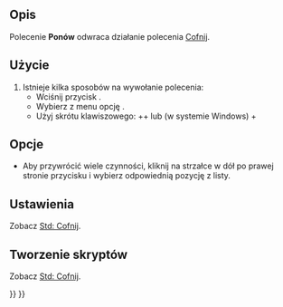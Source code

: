 <languages/>

{{Docnav/pl
|[[Std_Undo/pl|Cofnij]]
|[[Std_Cut/pl|Wytnij]]
|[[Std_Edit_Menu/pl|Menu Edycja]]
|IconL=Std_Undo.svg
|IconR=Std_Cut.svg
|IconC=Freecad.svg
}}

{{GuiCommand/pl
|Name=Std Redo
|Name/pl=Std: Przywróć
|MenuLocation=Edycja → Przywróć
|Workbenches=Wszystkie
|Shortcut={{KEY|Ctrl}}+{{KEY|Shift}}+{{KEY|Z}} lub {{KEY|Ctrl}}+{{KEY|Y}}
|SeeAlso=[[Std_Undo/pl|Cofnij]]
}}

<span id="Description"></span>
==Opis== 

Polecenie '''Ponów''' odwraca działanie polecenia [[Std_Undo/pl|Cofnij]].

<span id="Usage"></span>
==Użycie==

# Istnieje kilka sposobów na wywołanie polecenia:
#* Wciśnij przycisk {{Button|[[Image:Std_Redo.svg|16px]] [[Std_Redo/pl|Ponów]]}}.
#* Wybierz z menu opcję {{MenuCommand|Edycja → [[Image:Std_Redo.svg|16px]] Ponów}}.
#* Użyj skrótu klawiszowego: {{KEY|Ctrl}}+{{KEY|Shift}}+{{KEY|Z}} lub (w systemie Windows) {{KEY|Ctrl}}+{{KEY|Y}}

<span id="Options"></span>
==Opcje==

* Aby przywrócić wiele czynności, kliknij na strzałce w dół po prawej stronie przycisku {{Button|[[Image:Std_Redo.svg|16px]] [[Std_Redo/pl|Ponów]]}} i wybierz odpowiednią pozycję z listy.

<span id="Preferences"></span>
==Ustawienia==

Zobacz [[Std_Undo/pl#Ustawienia|Std: Cofnij]].

<span id="Scripting"></span>
==Tworzenie skryptów==

Zobacz [[Std_Undo/pl#Tworzenie_skryptów|Std: Cofnij]].


{{Docnav/pl
|[[Std_Undo/pl|Cofnij]]
|[[Std_Cut/pl|Wytnij]]
|[[Std_Edit_Menu/pl|Menu Edycja]]
|IconL=Std_Undo.svg
|IconR=Std_Cut.svg
|IconC=Freecad.svg
}}

{{Std_Base_navi{{#translation:}}}}
{{Userdocnavi{{#translation:}}}}